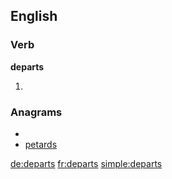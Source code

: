 ==English==

===Verb===
'''departs'''

# {{third-person singular of|[[depart]]}}

===Anagrams===
* {{alphagram|adeprst}}
* [[petards#English|petards]]


[[de:departs]]
[[fr:departs]]
[[simple:departs]]